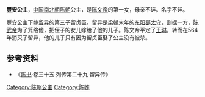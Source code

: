 {{東亞女性歷史人物
| 名稱=豐安公主
| 身份=[[陈朝|陈朝]]公主
| 畫像=
| 說明=
| 姓=陈
| 名=
| 封爵=[[公主|公主]]
| 位號=
| 封號=豐安公主
| 出生年=
| 逝世年=
| 諡號=
| 墳墓=
| 父親=[[陈文帝|陈文帝]]
| 夫=[[留贞臣|留贞臣]]
| 夫之父=[[留异|留异]]
| 兄弟=[[陈伯宗|陈伯宗]]
|}}
'''豐安公主'''，[[中国|中国]][[南北朝|南北朝]][[陈朝|陈朝]]公主，是[[陈文帝|陈文帝]]的第一女，母亲不详。名字不详。

豐安公主下嫁[[留异|留异]]的第三子留贞臣。留异是[[梁朝|梁朝]]末年的[[东阳郡|东阳郡]][[太守|太守]]，割据一方，[[陈武帝|陈武帝]]为了笼络他，把侄子的女儿嫁给了他的儿子。陈文帝平定了[[王琳|王琳]]，转而在564年消灭了留异，他的儿子只有因为留贞臣娶了公主没有被杀。
  
== 参考资料 ==
*《[[陈书|陈书]]·卷三十五 列传第二十九 留异传》

[[Category:陈朝公主|Category:陈朝公主]]
[[Category:陈姓|Category:陈姓]]